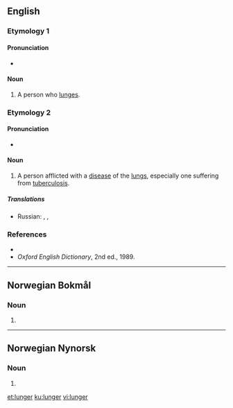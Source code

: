 ==English==

===Etymology 1===
{{suffix|lunge|er|lang=en}}

====Pronunciation====
* {{IPA|/lʌndʒə/|lang=en}}

====Noun====
{{en-noun}}

# A person who [[lunge]]s.

===Etymology 2===
{{suffix|lung|er|lang=en}}

====Pronunciation====
* {{IPA|/lʌɳə/|lang=en}}

====Noun====
{{en-noun}}

# {{context|slang|lang=en}} A person afflicted with a [[disease]] of the [[lung]]s, especially one suffering from [[tuberculosis]].

=====Translations=====
{{trans-top|lung disease- or TB-sufferer}}
* Russian: {{t|ru|[[лёгочный]] [[больно́й]]|m}}, {{t+|ru|туберкулёзник|m}}, {{t+|ru|чахо́точный|m}}
{{trans-mid}}
{{trans-bottom}}

===References===
* {{R:Dictionary.com}}
* ''Oxford English Dictionary'', 2nd ed., 1989.

----

==Norwegian Bokmål==

===Noun===
{{head|nb|noun form|g=m|g2=f}}

# {{inflection of|lunge||indefinite|p|lang=nb}}

----

==Norwegian Nynorsk==

===Noun===
{{head|nn|noun form|g=f}}

# {{inflection of|lunge||indefinite|p|lang=nn}}

[[et:lunger]]
[[ku:lunger]]
[[vi:lunger]]